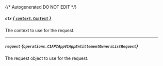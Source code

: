 {/* Autogenerated DO NOT EDIT  */}

##### `ctx` [*{ `context.Context` }*](https://pkg.go.dev/context#Context)
The context to use for the request.

---
##### `request` *{`operations.C1APIAppV1AppEntitlementOwnersListRequest`}*
The request object to use for the request.

<Collapsible openLabel={Labels.showProperties} closeLabel={Labels.hideProperties}>
  <C1APIAppV1AppEntitlementOwnersListRequest />
</Collapsible>

